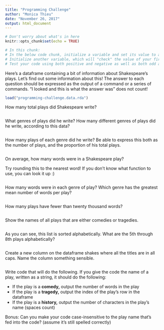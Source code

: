 ```yaml
---
title: "Programming Challenge"
author: "Monica Thieu"
date: "November 26, 2017"
output: html_document
---
```


```r
# Don't worry about what's in here
knitr::opts_chunk$set(echo = TRUE)
```

```r
# In this chunk:
# In the below code chunk, initialize a variable and set its value to any integer of your choice.
# Initialize another variable, which will "check" the value of your first integer variable using some code, and have this variable's value be TRUE if your integer is an ODD number, and FALSE if your integer is an EVEN number.
# Test your code using both positive and negative as well as both odd and even numbers, and zero.
```

Here's a dataframe containing a bit of information about Shakespeare's plays. Let's find out some information about this! The answer to each question should be expressed as the output of a command or a series of commands. "I looked and this is what the answer was" does not count!

```r
load("programming-challenge.data.rda")
```

How many total plays did Shakespeare write?
```r

```

What genres of plays did he write?
How many different genres of plays did he write, according to this data?
```r

```

How many plays of each genre did he write? Be able to express this both as the number of plays, and the proportion of his total plays.
```r

```

On average, how many words were in a Shakespeare play?

Try rounding this to the nearest word! If you don't know what function to use, you can look it up :)
```r

```

How many words were in each genre of play? Which genre has the greatest mean number of words per play?
```r

```

How many plays have fewer than twenty thousand words?
```r

```

Show the names of all plays that are either comedies or tragedies.
```r

```

As you can see, this list is sorted alphabetically. What are the 5th through 8th plays alphabetically?
```r

```

Create a new column on the dataframe shakes where all the titles are in all caps. Name the column something sensible.
```r

```

Write code that will do the following.
If you give the code the name of a play, written as a string, it should do the following:

- If the play is a **comedy,** output the number of words in the play
- If the play is a **tragedy,** output the index of the play's row in the dataframe
- If the play is a **history,** output the number of characters in the play's name (spaces count)

Bonus: Can you make your code case-insensitive to the play name that's fed into the code? (assume it's still spelled correctly)
```r

```


